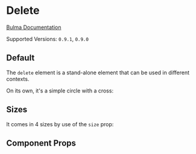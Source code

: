 

<Meta title="Elements/Delete" component={Delete} />

# Delete

[Bulma Documentation](https://bulma.io/documentation/elements/delete/)

Supported Versions: `0.9.1`, `0.9.0`

## Default

The `delete` element is a stand-alone element that can be used in different contexts.

On its own, it's a simple circle with a cross:

<Canvas>
  <Story name="Default">
    <Delete />
  </Story>
</Canvas>

## Sizes

It comes in 4 sizes by use of the `size` prop:

<Canvas>
  <Story name="Sizes">
    <Delete size="small" />
    <Delete />
    <Delete size="medium" />
    <Delete size="large" />
  </Story>
</Canvas>

## Component Props

<ArgsTable of={Delete} />
